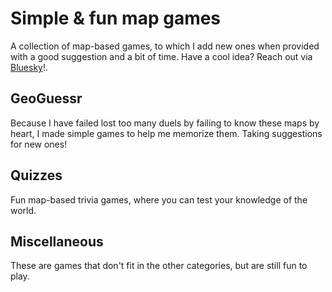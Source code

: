 
# Simple & fun map games

A collection of map-based games, to which I add new ones when provided with a good suggestion and a bit of time. Have a cool idea? Reach out via [Bluesky](https://bsky.app/profile/simonvreman.nl)!.

## GeoGuessr

Because I have failed lost too many duels by failing to know these maps by heart, I made simple games to help me memorize them. Taking suggestions for new ones!

<GameGrid games={geoguessrGames} />

## Quizzes

Fun map-based trivia games, where you can test your knowledge of the world.

<GameGrid games={regularGames} />

## Miscellaneous

These are games that don't fit in the other categories, but are still fun to play.

<GameGrid games={miscGames} />
